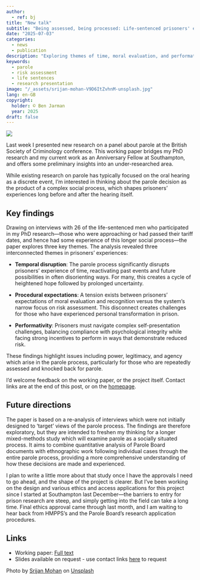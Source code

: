```yaml
---
author:
  - ref: bj
title: "New talk"
subtitle: "Being assessed, being processed: Life-sentenced prisoners' experiences of parole"
date: "2025-07-03"
categories:
  - news
  - publication
description: "Exploring themes of time, moral evaluation, and performativity in parole processes"
keywords:
  - parole
  - risk assessment
  - life sentences
  - research presentation
image: "/_assets/srijan-mohan-V9D6ItZvhnM-unsplash.jpg"
lang: en-GB
copyright:
  holder: © Ben Jarman
  year: 2025
draft: false
---
```


![]({{< meta image >}})

Last week I presented new research on a panel about parole at the British Society of Criminology conference. This working paper bridges my PhD research and my current work as an Anniversary Fellow at Southampton, and offers some preliminary insights into an under-researched area.

While existing research on parole has typically focused on the oral hearing as a discrete event, I'm interested in thinking about the parole decision as the product of a complex social process, which shapes prisoners' experiences long before and after the hearing itself.

## Key findings

Drawing on interviews with 26 of the life-sentenced men who participated in my PhD research---those who were approaching or had passed their tariff dates, and hence had some experience of this longer social process---the paper explores three key themes. The analysis revealed three interconnected themes in prisoners' experiences:

- **Temporal disruption**: The parole process significantly disrupts prisoners' experience of time, reactivating past events and future possibilities in often disorienting ways. For many, this creates a cycle of heightened hope followed by prolonged uncertainty.

- **Procedural expectations**: A tension exists between prisoners' expectations of moral evaluation and recognition versus the system's narrow focus on risk assessment. This disconnect creates challenges for those who have experienced personal transformation in prison.

- **Performativity**: Prisoners must navigate complex self-presentation challenges, balancing compliance with psychological integrity while facing strong incentives to perform in ways that demonstrate reduced risk.

These findings highlight issues including power, legitimacy, and agency which arise in the parole process, particularly for those who are repeatedly assessed and knocked back for parole.

I'd welcome feedback on the working paper, or the project itself. Contact links are at the end of this post, or on the [homepage](/index.qmd).

## Future directions

The paper is based on a re-analysis of interviews which were not initially designed to 'target' views of the parole process. The findings are therefore exploratory, but they are intended to freshen my thinking for a longer mixed-methods study which will examine parole as a socially situated process. It aims to combine quantitative analysis of Parole Board documents with ethnographic work following individual cases through the entire parole process, providing a more comprehensive understanding of how these decisions are made and experienced.

I plan to write a little more about that study once I have the approvals I need to go ahead, and the shape of the project is clearer. But I've been working on the design and various ethics and access applications for this project since I started at Southampton last December---the barriers to entry for prison research are steep, and simply getting into the field can take a long time. Final ethics approval came through last month, and I am waiting to hear back from HMPPS's and the Parole Board's research application procedures.

## Links

- Working paper: [Full text](/publications/jarmanBeingAssessedBeing2025.qmd)
- Slides available on request - use contact links [here](/index.qmd) to request

::: {.callout-note}
Photo by <a href="https://unsplash.com/@srijancm?utm_content=creditCopyText&utm_medium=referral&utm_source=unsplash">Srijan Mohan</a> on <a href="https://unsplash.com/photos/a-clock-on-a-wall-V9D6ItZvhnM?utm_content=creditCopyText&utm_medium=referral&utm_source=unsplash">Unsplash</a>
:::